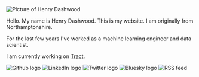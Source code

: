 

<div className="flex justify-center mb-4">
  <Image
    src="https://res.cloudinary.com/henrydashwood/image/upload/v1697504700/profile_ac0f0fab87.jpg"
    alt="Picture of Henry Dashwood"
    width={300}
    height={300}
  />
</div>

Hello. My name is Henry Dashwood. This is my website. I am originally from Northamptonshire.

For the last few years I've worked as a machine learning engineer and data scientist.

I am currently working on [Tract](https://buildwithtract.com).

<div className="flex justify-center p-4 rounded-lg">
  <Link href="https://github.com/HenryDashwood" target="_blank">
    <Image
      priority
      src="https://res.cloudinary.com/henrydashwood/image/upload/v1676510961/website-cms/index/github_qrrmcq.svg"
      width={50}
      height={50}
      alt="Github logo"
      className="p-1 rounded-lg"
    />
  </Link>
  <Link
    href="https://www.linkedin.com/in/henry-dashwood-42497969"
    target="_blank"
  >
    <Image
      priority
      src="https://res.cloudinary.com/henrydashwood/image/upload/v1676510961/website-cms/index/linkedin_ipkort.svg"
      width={50}
      height={50}
      alt="LinkedIn logo"
      className="p-1 rounded-lg"
    />
  </Link>
  <Link href="https://twitter.com/hcndashwood" target="_blank">
    <Image
      priority
      src="https://res.cloudinary.com/henrydashwood/image/upload/v1676510961/website-cms/index/twitter_tt3pql.svg"
      width={50}
      height={50}
      alt="Twitter logo"
      className="p-1 rounded-lg"
    />
  </Link>
  <Link href="https://bsky.app/profile/hcndashwood.bsky.social" target="_blank">
    <Image
      priority
      src="https://res.cloudinary.com/henrydashwood/image/upload/v1732484374/Bluesky_Logo_a49zgf.svg"
      width={50}
      height={50}
      alt="Bluesky logo"
      className="p-1 rounded-lg"
    />
  </Link>
  <Link href="/feed.xml" target="_blank">
    <Image
      priority
      src="https://res.cloudinary.com/henrydashwood/image/upload/v1717438680/rss_81837ee370.svg"
      width={50}
      height={50}
      alt="RSS feed"
      className="p-1 rounded-lg"
    />
  </Link>
</div>

<div>
  <LinkBoxContainer />
</div>
